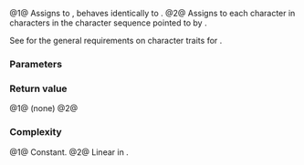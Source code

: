 {{cpp/string/char_traits/title|assign}}
{{cpp/string/char_traits/navbar}}
{{dcl begin}}
{{dcl|num=1|notes={{mark noexcept since c++11}}&lt;br&gt;{{mark constexpr since c++17}}|
static void assign( char_type&amp; c1, const char_type&amp; c2 );
}}
{{dcl|num=2|notes={{mark constexpr since c++20}}|
static char_type* assign( char_type* ptr, std::size_t count, char_type c2 );
}}
{{dcl end}}

@1@ Assigns {{c|c2}} to {{c|c1}}, behaves identically to {{c|1=c1 = c2}}.
@2@ Assigns {{c|c2}} to each character in {{c|count}} characters in the character sequence pointed to by {{c|ptr}}.

See {{named req|CharTraits}} for the general requirements on character traits for {{tt|X::assign}}.

===Parameters===
{{par begin}}
{{par|c1|character to assign to}}
{{par|c2|character value to assign}}
{{par|ptr|pointer to a character sequence to assign to}}
{{par|count|the length of the character sequence}}
{{par end}}

===Return value===
@1@ (none)
@2@ {{c|ptr}}

===Complexity===
@1@ Constant.
@2@ Linear in {{c|count}}.

{{langlinks|de|es|fr|it|ja|pt|ru|zh}}